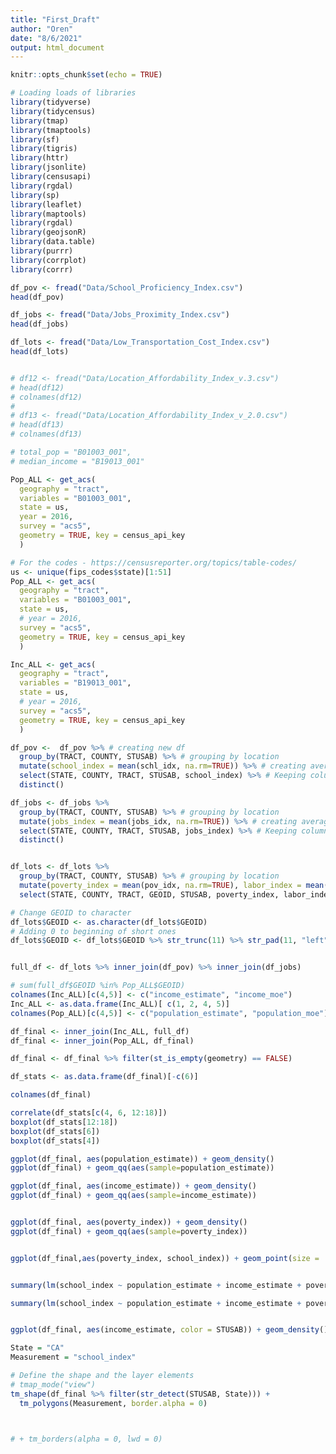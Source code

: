 ```yaml
---
title: "First_Draft"
author: "Oren"
date: "8/6/2021"
output: html_document
---
```


```r
knitr::opts_chunk$set(echo = TRUE)

# Loading loads of libraries
library(tidyverse) 
library(tidycensus) 
library(tmap)
library(tmaptools) 
library(sf)
library(tigris)
library(httr)
library(jsonlite)
library(censusapi)
library(rgdal)
library(sp) 
library(leaflet) 
library(maptools)
library(rgdal)
library(geojsonR)
library(data.table)
library(purrr)
library(corrplot)
library(corrr)

```


```r

df_pov <- fread("Data/School_Proficiency_Index.csv")
head(df_pov)

df_jobs <- fread("Data/Jobs_Proximity_Index.csv")
head(df_jobs)

df_lots <- fread("Data/Low_Transportation_Cost_Index.csv")
head(df_lots)


# df12 <- fread("Data/Location_Affordability_Index_v.3.csv")
# head(df12)
# colnames(df12)
# 
# df13 <- fread("Data/Location_Affordability_Index_v_2.0.csv")
# head(df13)
# colnames(df13)
```

```r

# total_pop = "B01003_001",
# median_income = "B19013_001"

Pop_ALL <- get_acs(
  geography = "tract",
  variables = "B01003_001",
  state = us,
  year = 2016,
  survey = "acs5",
  geometry = TRUE, key = census_api_key
  )

```

```r
# For the codes - https://censusreporter.org/topics/table-codes/
us <- unique(fips_codes$state)[1:51]
Pop_ALL <- get_acs(
  geography = "tract",
  variables = "B01003_001",
  state = us,
  # year = 2016,
  survey = "acs5",
  geometry = TRUE, key = census_api_key
  )

Inc_ALL <- get_acs(
  geography = "tract",
  variables = "B19013_001",
  state = us,
  # year = 2016,
  survey = "acs5",
  geometry = TRUE, key = census_api_key
  )

```



```r

df_pov <-  df_pov %>% # creating new df
  group_by(TRACT, COUNTY, STUSAB) %>% # grouping by location
  mutate(school_index = mean(schl_idx, na.rm=TRUE)) %>% # creating average of school index
  select(STATE, COUNTY, TRACT, STUSAB, school_index) %>% # Keeping columns I need
  distinct()

df_jobs <- df_jobs %>% 
  group_by(TRACT, COUNTY, STUSAB) %>% # grouping by location
  mutate(jobs_index = mean(jobs_idx, na.rm=TRUE)) %>% # creating average of jobs index
  select(STATE, COUNTY, TRACT, STUSAB, jobs_index) %>% # Keeping columns I need
  distinct()


df_lots <- df_lots %>% 
  group_by(TRACT, COUNTY, STUSAB) %>% # grouping by location
  mutate(poverty_index = mean(pov_idx, na.rm=TRUE), labor_index = mean(lbr_idx, na.rm=TRUE), hazard_index = mean(haz_idx, na.rm=TRUE), transportation_cost_index = mean(tcost_idx, na.rm=TRUE) , transport_index = mean(trans_idx, na.rm=TRUE)) %>% # creating averages of a bunch of columns
  select(STATE, COUNTY, TRACT, GEOID, STUSAB, poverty_index, labor_index, hazard_index, transportation_cost_index, transport_index) # Keeping what I need

# Change GEOID to character
df_lots$GEOID <- as.character(df_lots$GEOID)
# Adding 0 to beginning of short ones
df_lots$GEOID <- df_lots$GEOID %>% str_trunc(11) %>% str_pad(11, "left", pad = "0")


full_df <- df_lots %>% inner_join(df_pov) %>% inner_join(df_jobs)

```


```r
# sum(full_df$GEOID %in% Pop_ALL$GEOID)
colnames(Inc_ALL)[c(4,5)] <- c("income_estimate", "income_moe")
Inc_ALL <- as.data.frame(Inc_ALL)[ c(1, 2, 4, 5)]
colnames(Pop_ALL)[c(4,5)] <- c("population_estimate", "population_moe")

df_final <- inner_join(Inc_ALL, full_df)
df_final <- inner_join(Pop_ALL, df_final)

df_final <- df_final %>% filter(st_is_empty(geometry) == FALSE)

df_stats <- as.data.frame(df_final)[-c(6)]

colnames(df_final)
```


```r

correlate(df_stats[c(4, 6, 12:18)])
boxplot(df_stats[12:18])
boxplot(df_stats[6])
boxplot(df_stats[4])

ggplot(df_final, aes(population_estimate)) + geom_density()
ggplot(df_final) + geom_qq(aes(sample=population_estimate))

ggplot(df_final, aes(income_estimate)) + geom_density()
ggplot(df_final) + geom_qq(aes(sample=income_estimate))


ggplot(df_final, aes(poverty_index)) + geom_density()
ggplot(df_final) + geom_qq(aes(sample=poverty_index))


ggplot(df_final,aes(poverty_index, school_index)) + geom_point(size = .00001, alpha = .1) + geom_smooth(method = lm)


summary(lm(school_index ~ population_estimate + income_estimate + poverty_index + transportation_cost_index + transport_index + jobs_index, data = df_final))

summary(lm(school_index ~ population_estimate + income_estimate + poverty_index + transportation_cost_index + transport_index + jobs_index, data = (df_final %>% filter(str_detect(STUSAB, State)))))


ggplot(df_final, aes(income_estimate, color = STUSAB)) + geom_density()
```



```r
State = "CA"
Measurement = "school_index"

# Define the shape and the layer elements
# tmap_mode("view")
tm_shape(df_final %>% filter(str_detect(STUSAB, State))) +
  tm_polygons(Measurement, border.alpha = 0)



# + tm_borders(alpha = 0, lwd = 0)
```

